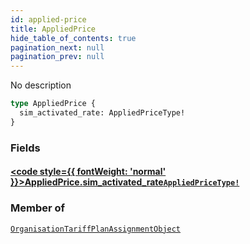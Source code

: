 ```yaml
---
id: applied-price
title: AppliedPrice
hide_table_of_contents: true
pagination_next: null
pagination_prev: null
---
```








No description

```graphql
type AppliedPrice {
  sim_activated_rate: AppliedPriceType!
}
```


### Fields

#### [<code style={{ fontWeight: 'normal' }}>AppliedPrice.<b>sim_activated_rate</b></code>](#)<Bullet />[`AppliedPriceType!`](/graphql/graphql/objects/applied-price-type) <Badge class="secondary" text="non-null"/> <Badge class="secondary" text="object"/>
> 
> 



### Member of

[`OrganisationTariffPlanAssignmentObject`](/graphql/graphql/objects/organisation-tariff-plan-assignment-object)  <Badge class="secondary" text="object"/>



